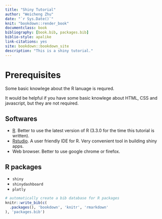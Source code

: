 ```yaml
--- 
title: "Shiny Tutorial"
author: "Weicheng Zhu"
date: "`r Sys.Date()`"
knit: "bookdown::render_book"
documentclass: book
bibliography: [book.bib, packages.bib]
biblio-style: apalike
link-citations: yes
site: bookdown::bookdown_site
description: "This is a shiny tutorial."
---
```


# Prerequisites

Some basic knowlege about the R lanuage is requred.

It would be helpful if you have some basic knowlege about HTML, CSS and javascript, but they are not required.

## Softwares
- [R](https://www.r-project.org/). Better to use the latest version of R (3.3.0 for the time this tutorial is written).
- [Rstudio](https://www.rstudio.com/products/rstudio/download/). A user friendly IDE for R. Very convenient tool in building shiny apps.
- Web browser. Better to use google chrome or firefox.

## R packages
- `shiny`
- `shinydashboard`
- `plotly`

```r
# automatically create a bib database for R packages
knitr::write_bib(c(
  .packages(), 'bookdown', 'knitr', 'rmarkdown'
), 'packages.bib')
```
